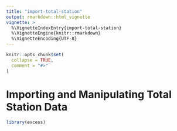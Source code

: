 ```yaml
---
title: "import-total-station"
output: rmarkdown::html_vignette
vignette: >
  %\VignetteIndexEntry{import-total-station}
  %\VignetteEngine{knitr::rmarkdown}
  %\VignetteEncoding{UTF-8}
---
```


```r
knitr::opts_chunk$set(
  collapse = TRUE,
  comment = "#>"
)
```

# Importing and Manipulating Total Station Data 


```r
library(excess)
```
